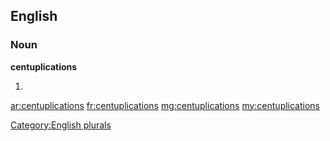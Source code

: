 ==English==

===Noun===
'''centuplications'''

# {{plural of|[[centuplication]]}}

[[Category:English plurals]]

[[ar:centuplications]]
[[fr:centuplications]]
[[mg:centuplications]]
[[my:centuplications]]